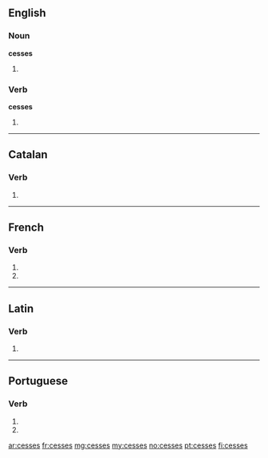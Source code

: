 {{also|cessés}}
==English==

===Noun===
'''cesses'''

# {{plural of|cess}}

===Verb===
'''cesses'''

# {{third person singular of|cess}}

----

==Catalan==

===Verb===
{{infl form|ca|verb}}

# {{ca-verb form of|p=2|n=sg|t=pres|m=ind|cessar}}

----

==French==

===Verb===
{{fr-verb-form}}

# {{form of|[[second-person|Second-person]] [[singular]] [[present indicative]]|cesser|lang=fr}}
# {{form of|Second-person singular [[present subjunctive]]|cesser|lang=fr}}

----

==Latin==

===Verb===
{{la-verb-form|cessēs}}

# {{conjugation of|cesso|cessō|2|s|pres|act|sub|lang=la}}
{{count page|[[Wiktionary:Page count]]}}

----

==Portuguese==

===Verb===
{{pt-verb form}}

# {{pt-verb form of|[[cessar]]|ar|subjunctive|present|singular|second}}
# {{pt-verb form of|[[cessar]]|ar|imperative|negative|singular|second}}

[[ar:cesses]]
[[fr:cesses]]
[[mg:cesses]]
[[my:cesses]]
[[no:cesses]]
[[pt:cesses]]
[[fi:cesses]]